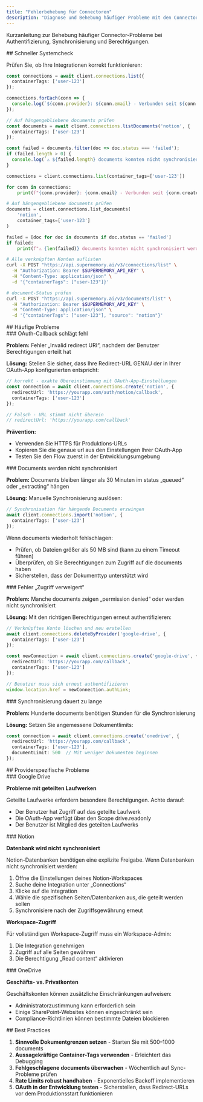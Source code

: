 ```yaml
---
title: "Fehlerbehebung für Connectoren"
description: "Diagnose und Behebung häufiger Probleme mit den Connectors für Google Drive, Notion und OneDrive"
---
```


Kurzanleitung zur Behebung häufiger Connector-Probleme bei Authentifizierung, Synchronisierung und Berechtigungen.

<div id="quick-health-check">
  ## Schneller Systemcheck
</div>

Prüfen Sie, ob Ihre Integrationen korrekt funktionieren:

<CodeGroup>

```typescript TypeScript
const connections = await client.connections.list({
  containerTags: ['user-123']
});

connections.forEach(conn => {
  console.log(`${conn.provider}: ${conn.email} - Verbunden seit ${conn.createdAt}`);
});

// Auf hängengebliebene documents prüfen
const documents = await client.connections.listDocuments('notion', {
  containerTags: ['user-123']
});

const failed = documents.filter(doc => doc.status === 'failed');
if (failed.length > 0) {
  console.log(`⚠️ ${failed.length} documents konnten nicht synchronisiert werden`);
}
```

```python Python
connections = client.connections.list(container_tags=['user-123'])

for conn in connections:
    print(f"{conn.provider}: {conn.email} - Verbunden seit {conn.created_at}")

# Auf hängengebliebene documents prüfen
documents = client.connections.list_documents(
    'notion',
    container_tags=['user-123']
)

failed = [doc for doc in documents if doc.status == 'failed']
if failed:
    print(f"⚠️ {len(failed)} documents konnten nicht synchronisiert werden")
```

```bash cURL
# Alle verknüpften Konten auflisten
curl -X POST "https://api.supermemory.ai/v3/connections/list" \
  -H "Authorization: Bearer $SUPERMEMORY_API_KEY" \
  -H "Content-Type: application/json" \
  -d '{"containerTags": ["user-123"]}'

# document-Status prüfen
curl -X POST "https://api.supermemory.ai/v3/documents/list" \
  -H "Authorization: Bearer $SUPERMEMORY_API_KEY" \
  -H "Content-Type: application/json" \
  -d '{"containerTags": ["user-123"], "source": "notion"}'
```

</CodeGroup>

<div id="common-issues">
  ## Häufige Probleme
</div>

<div id="oauth-callback-fails">
  ### OAuth-Callback schlägt fehl
</div>

**Problem:** Fehler „Invalid redirect URI“, nachdem der Benutzer Berechtigungen erteilt hat

**Lösung:** Stellen Sie sicher, dass Ihre Redirect-URL GENAU der in Ihrer OAuth-App konfigurierten entspricht:

```typescript
// korrekt - exakte Übereinstimmung mit OAuth-App-Einstellungen
const connection = await client.connections.create('notion', {
  redirectUrl: 'https://yourapp.com/auth/notion/callback',
  containerTags: ['user-123']
});

// Falsch - URL stimmt nicht überein
// redirectUrl: 'https://yourapp.com/callback'
```

**Prävention:**

* Verwenden Sie HTTPS für Produktions‑URLs
* Kopieren Sie die genaue url aus den Einstellungen Ihrer OAuth‑App
* Testen Sie den Flow zuerst in der Entwicklungsumgebung


<div id="documents-not-syncing">
  ### Documents werden nicht synchronisiert
</div>

**Problem:** Documents bleiben länger als 30 Minuten im status „queued“ oder „extracting“ hängen

**Lösung:** Manuelle Synchronisierung auslösen:

```typescript
// Synchronisation für hängende Documents erzwingen
await client.connections.import('notion', {
  containerTags: ['user-123']
});
```

Wenn documents wiederholt fehlschlagen:

* Prüfen, ob Dateien größer als 50 MB sind (kann zu einem Timeout führen)
* Überprüfen, ob Sie Berechtigungen zum Zugriff auf die documents haben
* Sicherstellen, dass der Dokumenttyp unterstützt wird


<div id="permission-denied-errors">
  ### Fehler „Zugriff verweigert“
</div>

**Problem:** Manche documents zeigen „permission denied“ oder werden nicht synchronisiert

**Lösung:** Mit den richtigen Berechtigungen erneut authentifizieren:

```typescript
// Verknüpftes Konto löschen und neu erstellen
await client.connections.deleteByProvider('google-drive', {
  containerTags: ['user-123']
});

const newConnection = await client.connections.create('google-drive', {
  redirectUrl: 'https://yourapp.com/callback',
  containerTags: ['user-123']
});

// Benutzer muss sich erneut authentifizieren
window.location.href = newConnection.authLink;
```


<div id="sync-takes-too-long">
  ### Synchronisierung dauert zu lange
</div>

**Problem:** Hunderte documents benötigen Stunden für die Synchronisierung

**Lösung:** Setzen Sie angemessene Dokumentlimits:

```typescript
const connection = await client.connections.create('onedrive', {
  redirectUrl: 'https://yourapp.com/callback',
  containerTags: ['user-123'],
  documentLimit: 500  // Mit weniger Dokumenten beginnen
});
```


<div id="provider-specific-issues">
  ## Providerspezifische Probleme
</div>

<div id="google-drive">
  ### Google Drive
</div>

**Probleme mit geteilten Laufwerken**

Geteilte Laufwerke erfordern besondere Berechtigungen. Achte darauf:

- Der Benutzer hat Zugriff auf das geteilte Laufwerk
- Die OAuth-App verfügt über den Scope drive.readonly
- Der Benutzer ist Mitglied des geteilten Laufwerks

<div id="notion">
  ### Notion
</div>

**Datenbank wird nicht synchronisiert**

Notion-Datenbanken benötigen eine explizite Freigabe. Wenn Datenbanken nicht synchronisiert werden:

1. Öffne die Einstellungen deines Notion-Workspaces
2. Suche deine Integration unter „Connections“
3. Klicke auf die Integration
4. Wähle die spezifischen Seiten/Datenbanken aus, die geteilt werden sollen
5. Synchronisiere nach der Zugriffsgewährung erneut

**Workspace-Zugriff**

Für vollständigen Workspace-Zugriff muss ein Workspace-Admin:

1. Die Integration genehmigen
2. Zugriff auf alle Seiten gewähren
3. Die Berechtigung „Read content“ aktivieren

<div id="onedrive">
  ### OneDrive
</div>

**Geschäfts- vs. Privatkonten**

Geschäftskonten können zusätzliche Einschränkungen aufweisen:

- Administratorzustimmung kann erforderlich sein
- Einige SharePoint-Websites können eingeschränkt sein
- Compliance-Richtlinien können bestimmte Dateien blockieren

<div id="best-practices">
  ## Best Practices
</div>

1. **Sinnvolle Dokumentgrenzen setzen** - Starten Sie mit 500–1000 documents
2. **Aussagekräftige Container-Tags verwenden** - Erleichtert das Debugging
3. **Fehlgeschlagene documents überwachen** - Wöchentlich auf Sync-Probleme prüfen
4. **Rate Limits robust handhaben** - Exponentielles Backoff implementieren
5. **OAuth in der Entwicklung testen** - Sicherstellen, dass Redirect-URLs vor dem Produktionsstart funktionieren